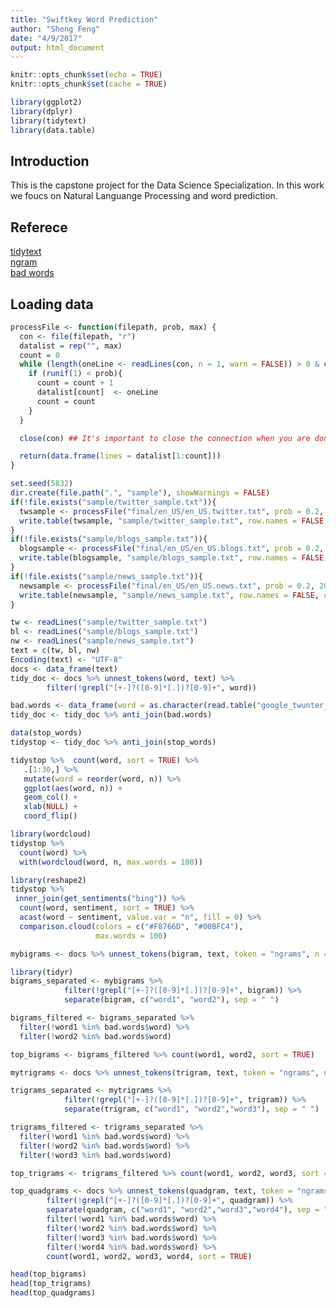 ```yaml
---
title: "Swiftkey Word Prediction"
author: "Sheng Feng"
date: "4/9/2017"
output: html_document
---
```


```r
knitr::opts_chunk$set(echo = TRUE)
knitr::opts_chunk$set(cache = TRUE)

library(ggplot2)
library(dplyr)
library(tidytext)
library(data.table)
```

## Introduction

This is the capstone project for the Data Science Specialization. In this work we foucs on Natural Languange Processing and word prediction. 

## Referece 
[tidytext](http://tidytextmining.com/)  
[ngram](https://en.wikipedia.org/wiki/N-gram)  
[bad words](https://gist.github.com/jamiew/1112488)

## Loading data
```r
processFile <- function(filepath, prob, max) {
  con <- file(filepath, "r") 
  datalist = rep("", max)
  count = 0
  while (length(oneLine <- readLines(con, n = 1, warn = FALSE)) > 0 & count < max) {
    if (runif(1) < prob){
      count = count + 1
      datalist[count]  <- oneLine
      count = count
    }
  } 

  close(con) ## It's important to close the connection when you are done

  return(data.frame(lines = datalist[1:count]))
}

set.seed(5832)
dir.create(file.path(".", "sample"), showWarnings = FALSE)
if(!file.exists("sample/twitter_sample.txt")){
  twsample <- processFile("final/en_US/en_US.twitter.txt", prob = 0.2, 200000)
  write.table(twsample, "sample/twitter_sample.txt", row.names = FALSE, col.names = FALSE, quote = FALSE)
}
if(!file.exists("sample/blogs_sample.txt")){
  blogsample <- processFile("final/en_US/en_US.blogs.txt", prob = 0.2, 200000)
  write.table(blogsample, "sample/blogs_sample.txt", row.names = FALSE, col.names = FALSE, quote = FALSE)
}
if(!file.exists("sample/news_sample.txt")){
  newsample <- processFile("final/en_US/en_US.news.txt", prob = 0.2, 200000)
  write.table(newsample, "sample/news_sample.txt", row.names = FALSE, col.names = FALSE, quote = FALSE)
}
```


```r
tw <- readLines("sample/twitter_sample.txt")
bl <- readLines("sample/blogs_sample.txt")
nw <- readLines("sample/news_sample.txt")
text = c(tw, bl, nw)
Encoding(text) <- "UTF-8"
docs <- data_frame(text)
tidy_doc <- docs %>% unnest_tokens(word, text) %>%
        filter(!grepl("[+-]?([0-9]*[.])?[0-9]+", word))
```
```r
bad.words <- data_frame(word = as.character(read.table("google_twunter_lol", skip = 1, sep = ":", nrow = 451)$V1))
tidy_doc <- tidy_doc %>% anti_join(bad.words)
```
```r
data(stop_words)
tidystop <- tidy_doc %>% anti_join(stop_words)
```

```r
tidystop %>%  count(word, sort = TRUE) %>%
   .[1:30,] %>%
   mutate(word = reorder(word, n)) %>%
   ggplot(aes(word, n)) +
   geom_col() +
   xlab(NULL) +
   coord_flip()
```

```r
library(wordcloud)
tidystop %>%
  count(word) %>%
  with(wordcloud(word, n, max.words = 100))
```
```r
library(reshape2)
tidystop %>%
 inner_join(get_sentiments("bing")) %>%
  count(word, sentiment, sort = TRUE) %>%
  acast(word ~ sentiment, value.var = "n", fill = 0) %>%
  comparison.cloud(colors = c("#F8766D", "#00BFC4"),
                   max.words = 100)
```

```r
mybigrams <- docs %>% unnest_tokens(bigram, text, token = "ngrams", n = 2) 
```
```r
library(tidyr)
bigrams_separated <- mybigrams %>%
            filter(!grepl("[+-]?([0-9]*[.])?[0-9]+", bigram)) %>% 
            separate(bigram, c("word1", "word2"), sep = " ")

bigrams_filtered <- bigrams_separated %>%
  filter(!word1 %in% bad.words$word) %>%
  filter(!word2 %in% bad.words$word)
```

```r
top_bigrams <- bigrams_filtered %>% count(word1, word2, sort = TRUE)
```


```r
mytrigrams <- docs %>% unnest_tokens(trigram, text, token = "ngrams", n = 3) 
```
```r
trigrams_separated <- mytrigrams %>%
            filter(!grepl("[+-]?([0-9]*[.])?[0-9]+", trigram)) %>% 
            separate(trigram, c("word1", "word2","word3"), sep = " ")

trigrams_filtered <- trigrams_separated %>%
  filter(!word1 %in% bad.words$word) %>%
  filter(!word2 %in% bad.words$word) %>%
  filter(!word3 %in% bad.words$word)
```

```r
top_trigrams <- trigrams_filtered %>% count(word1, word2, word3, sort = TRUE)
```


```r
top_quadgrams <- docs %>% unnest_tokens(quadgram, text, token = "ngrams", n = 4)  %>%
        filter(!grepl("[+-]?([0-9]*[.])?[0-9]+", quadgram)) %>% 
        separate(quadgram, c("word1", "word2","word3","word4"), sep = " ") %>%
        filter(!word1 %in% bad.words$word) %>%
        filter(!word2 %in% bad.words$word) %>%
        filter(!word3 %in% bad.words$word) %>%
        filter(!word4 %in% bad.words$word) %>%
        count(word1, word2, word3, word4, sort = TRUE)
```

```r
head(top_bigrams)
head(top_trigrams)
head(top_quadgrams)
```
